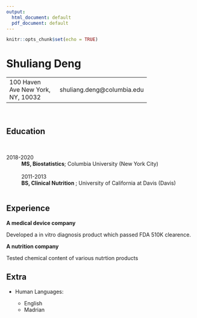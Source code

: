 ```yaml
---
output:
  html_document: default
  pdf_document: default
---
```


```r
knitr::opts_chunk$set(echo = TRUE)
```

Shuliang Deng
============

-------------------     ----------------------------
100 Haven Ave             shuliang.deng@columbia.edu
New York, NY, 10032

-------------------     ----------------------------

<br />

Education
---------

<br />

2018-2020 
:   **MS, Biostatistics**; Columbia University (New York City)
<br />
<br />
2011-2013
:   **BS, Clinical Nutrition **; University of California at Davis (Davis)
<br />
<br />

Experience
----------

**A medical device company**

Developed a in vitro diagnosis product which passed FDA 510K clearence. 



**A nutrition company **

Tested chemical content of various nutrtion products


Extra 
----------------------------------------

* Human Languages:

     * English 
     * Madrian 
